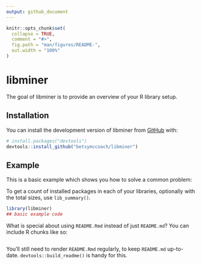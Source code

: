 ```yaml
---
output: github_document
---
```


<!-- README.md is generated from README.Rmd. Please edit that file -->

```r
knitr::opts_chunk$set(
  collapse = TRUE,
  comment = "#>",
  fig.path = "man/figures/README-",
  out.width = "100%"
)
```

# libminer

<!-- badges: start -->
<!-- badges: end -->

The goal of libminer is to provide an overview of your R library setup.

## Installation

You can install the development version of libminer from [GitHub](https://github.com/) with:

``` r
# install.packages("devtools")
devtools::install_github("betsymccoach/libminer")
```

## Example

This is a basic example which shows you how to solve a common problem:

To get a count of installed packages in each of your libraries, optionally with the total sizes, use `lib_summary()`.

```r
library(libminer)
## basic example code
```

What is special about using `README.Rmd` instead of just `README.md`? You can include R chunks like so:

```{}
```

You'll still need to render `README.Rmd` regularly, to keep `README.md` up-to-date. `devtools::build_readme()` is handy for this.
